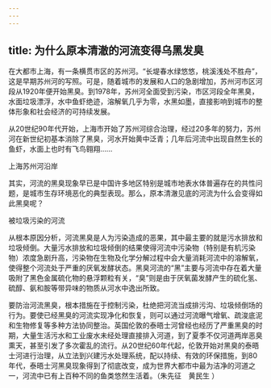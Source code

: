 ```yaml
---
---
---
```

title: 为什么原本清澈的河流变得乌黑发臭
---




在大都市上海，有一条横贯市区的苏州河。“长堤春水绿悠悠，桃溪浅处不胜舟”，这是早期苏州河的写照。可是，随着城市的发展和人口的急剧增加，苏州河市区河段从1920年便开始黑臭。到1978年，苏州河全面受到污染，市区河段全年黑臭，水面垃圾漂浮，水中鱼虾绝迹，溶解氧几乎为零，水黑如墨，直接影响到城市的整体形象和社会经济的可持续发展。

从20世纪90年代开始，上海市开始了苏州河综合治理，经过20多年的努力，苏州河在新世纪初基本消除了黑臭，河水开始黄中泛青；几年后河流中出现自然生长的鱼虾，水面上也时有飞鸟翱翔……

上海苏州河沿岸



其实，河流的黑臭现象早已是中国许多地区特别是城市地表水体普遍存在的共性问题，是城市生存环境恶化的典型表现。那么，原本清澈见底的河流为什么会变得如此黑臭呢？

被垃圾污染的河流



从根本原因分析，河流黑臭是人为污染造成的恶果，其中最主要的就是污水排放和垃圾倾倒。大量污水排放和垃圾倾倒的结果使得河流中污染物（特别是有机污染物）浓度急剧升高，污染物在生物及化学分解过程中会大量消耗河流中的溶解氧，使得整个河流处于严重的厌氧发酵状态。黑臭河流的“黑”主要与河流中存在着大量吸附了黑色金属硫化物的悬浮颗粒有关，“臭”则是由于厌氧菌发酵产生的硫化氢、硫醇、氨和胺等带异味的物质从河水中逸出所致。

要防治河流黑臭，根本措施在于控制污染，杜绝把河流当成排污沟、垃圾倾倒场的行为。要使已经黑臭的河流实现净化和恢复，则可以通过河流曝气增氧、疏浚底泥和生物修复等多种方法协同整治。英国伦敦的泰晤士河曾经也经历了严重黑臭的时期，大量生活污水和工业废水未经处理直接排入河道，到了夏季不仅河道两岸恶臭熏天，甚至引发了多次霍乱的流行。从20世纪60年代起，伦敦开始对黑臭的泰晤士河进行治理，从立法到兴建污水处理系统，配以持续、有效的环保措施，到80年代，泰晤士河黑臭现象得到了彻底改变，成为世界大都市中最为洁净的河道之一，河流中已有上百种不同的鱼类悠然生活着。（朱先征　黄民生 ）